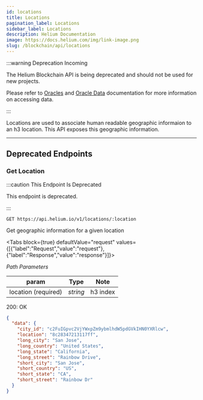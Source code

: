 ```yaml
---
id: locations
title: Locations
pagination_label: Locations
sidebar_label: Locations
description: Helium Documentation
image: https://docs.helium.com/img/link-image.png
slug: /blockchain/api/locations
---
```



:::warning Deprecation Incoming

The Helium Blockchain API is being deprecated and should not be used for new projects.

Please refer to [Oracles](/oracles) and [Oracle Data](/oracles/oracle-data) documentation for more
information on accessing data.

:::

Locations are used to associate human readable geographic informaion to an h3 location. This API
exposes this geographic information.

---

## Deprecated Endpoints

### Get Location

:::caution This Endpoint Is Deprecated

This endpoint is deprecated.

:::

```
GET https://api.helium.io/v1/locations/:location
```

Get geographic information for a given location

<Tabs
  block={true}
  defaultValue="request"
  values={[{"label":"Request","value":"request"},{"label":"Response","value":"response"}]}>
<TabItem value="request">

_Path Parameters_

| param               | Type     | Note     |
| ------------------- | -------- | -------- |
| location (required) | _string_ | h3 index |

</TabItem>
<TabItem value="response">

200: OK

```json
{
  "data": {
    "city_id": "c2FuIGpvc2VjYWxpZm9ybmlhdW5pdGVkIHN0YXRlcw",
    "location": "8c28347213117ff",
    "long_city": "San Jose",
    "long_country": "United States",
    "long_state": "California",
    "long_street": "Rainbow Drive",
    "short_city": "San Jose",
    "short_country": "US",
    "short_state": "CA",
    "short_street": "Rainbow Dr"
  }
}
```

</TabItem>
</Tabs>
